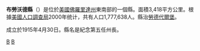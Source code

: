 {{Unreferenced|time=2019-02-01T07:56:23+00:00}}
{{noteTA
|G1=USState
|G2=US_CA_Cities
|1=zh-hk:布勞沃德縣;zh-tw:布洛瓦郡;zh-cn:布劳沃德县;
|2=zh-hans:劳德代尔堡;zh-hk:羅德岱堡;zh-tw:勞德代爾堡;
}}
{{Infobox U.S. County|
 county = 布勞沃德縣|
 state = 佛羅里達州 |
 en county = Broward County|
 en state = Florida |
 seal =  |
 map = Map of Florida highlighting Broward County.svg |
 founded = 1915年4月30日 |
 seat = [[劳德代尔堡|劳德代尔堡]] |
 largest_city = [[勞德代爾堡|勞德代爾堡]] |
 area_total_sq_mi =1320 |
 area_land_sq_mi =1205 |
 area_water_sq_mi =114 |
 area percentage = 8.66% |
 census estimate yr = 2005|
 pop = 1777638 |
 density_km2 =520|
 web = www.broward.org|
 named for = [[拿破崙·波那巴·布勞沃德|拿破崙·波那巴·布勞沃德]]
|}}
'''布勞沃德縣'''（{{lang-en|Broward County}}）是位於[[美國|美國]][[佛羅里達州|佛羅里達州]]東南部的一個縣。面積3,418平方公里。根據[[美國人口調查局|美國人口調查局]]2000年统计，共有人口1,777,638人。縣治[[勞德代爾堡|勞德代爾堡]]。

成立於1915年4月30日。縣名是紀念第五任州長{{le|拿破崙·波那巴·布勞沃德|Napoleon Bonaparte Broward}}。

{{布勞沃德縣 (佛羅里達州)}}
{{Florida}}
{{Florida-stub}}

[[Category:佛羅里達州行政區劃|B]]
[[Category:1915年建立的聚居地|B]]